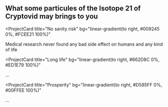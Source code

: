## What some particules of the Isotope 21 of Cryptovid may brings to you

<ProjectCard
  title="No sanity risk"
  bg="linear-gradient(to right, #009245 0%, #FCEE21 100%)"
>
  Medical research never found any bad side effect on humans and any kind of life
</ProjectCard>


<ProjectCard
  title="Long life"
  bg="linear-gradient(to right, #662D8C 0%, #ED1E79 100%)"
>
  ...
</ProjectCard>


<ProjectCard
  title="Prosperity"
  bg="linear-gradient(to right, #D585FF 0%, #00FFEE 100%)"
>
  ...
</ProjectCard>